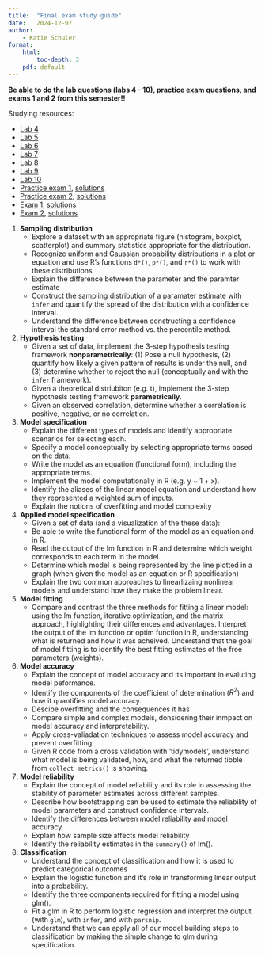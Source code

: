 ```yaml
---
title:  "Final exam study guide"
date:   2024-12-07
author: 
    - Katie Schuler
format:
    html: 
        toc-depth: 3
    pdf: default
---
```


**Be able to do the lab questions (labs 4 - 10), practice exam questions, and exams 1 and 2 from this semester!!**

Studying resources: 

- [Lab 4](/labs/lab-04.qmd)
- [Lab 5](/labs/lab-05.qmd)
- [Lab 6](/labs/lab-06.qmd)
- [Lab 7](/labs/lab-07.qmd)
- [Lab 8](/labs/lab-08.qmd)
- [Lab 9](/labs/lab-09.qmd)
- [Lab 10](/labs/lab-10.qmd)
- [Practice exam 1](/exams/exam-01-practice.qmd), [solutions](/exams/exam-01-practice-solutions.pdf)
- [Practice exam 2](/exams/exam-02-practice.qmd), [solutions](/exams/exam-02-practice-solutions.qmd)
- [Exam 1](/exams/exam-01.qmd), [solutions](/exams/exam-01-solutions.pdf)
- [Exam 2](/exams/exam-02.qmd), [solutions](/exams/exam-02-solutions.pdf)


1. **Sampling distribution**
    - Explore a dataset with an appropriate figure (histogram, boxplot, scatterplot) and summary statistics appropriate for the distribution.
    - Recognize uniform and Gaussian probability distributions in a plot or equation and use R's functions `d*()`, `p*()`, and `r*()` to work with these distributions
    - Explain the difference between the parameter and the paramter estimate
    - Construct the sampling distribution of a paramater estimate with `infer` and quantify the spread of the distribution with a confidence interval.
    - Understand the difference between constructing a confidence interval the standard error method vs. the percentile method.
2. **Hypothesis testing**
    - Given a set of data, implement the 3-step hypothesis testing framework **nonparametrically**: (1) Pose a null hypothesis, (2) quantify how likely a given pattern of results is under the null, and (3) determine whether to reject the null (conceptually and with the `infer` framework).
    - Given a theoretical distriubiton (e.g. t), implement the 3-step hypothesis testing framework **parametrically**.
    - Given an observed correlation, determine whether a correlation is positive, negative, or no correlation. 
1. **Model specification**
    - Explain the different types of models and identify appropriate scenarios for selecting each.
    - Specify a model conceptually by selecting appropriate terms based on the data.
    - Write the model as an equation (functional form), including the appropriate terms.
    - Implement the model computationally in R (e.g. y ~ 1 + x).
    - Identify the aliases of the linear model equation and understand how they represented a weighted sum of inputs.
    - Explain the notions of overfitting and model complexity
2. **Applied model specification**
    - Given a set of data (and a visualization of the these data): 
    - Be able to write the functional form of the model as an equation and in R. 
    - Read the output of the lm function in R and determine which weight corresponds to each term in the model.
    - Determine which model is being represented by the line plotted in a graph (when given the model as an equation or R specification)
    - Explain the two common approaches to linearlizaing nonlinear models and understand how they make the problem linear.
2. **Model fitting** 
    - Compare and contrast the three methods for fitting a linear model: using the lm function, iterative optimization, and the matrix approach, highlighting their differences and advantages.
    Interpret the output of the lm function or optim function in R, understanding what is returned and how it was acheived.
    Understand that the goal of model fitting is to identify the best fitting estimates of the free parameters (weights).
4. **Model accuracy**
    - Explain the concept of model accuracy and its important in evaluting model peformance.
    - Identify the components of the coefficient of determination ($R^2$) and how it quantifies model accuracy. 
    - Descibe overfitting and the consequences it has 
    - Compare simple and complex models, donsidering their inmpact on model accuracy and interpretability. 
    - Apply cross-valiadation techniques to assess model accuracy and prevent overfitting. 
    - Given R code from a cross validation with 'tidymodels', understand what model is being validated, how, and what the returned tibble from `collect_metrics()` is showing. 
5. **Model reliability**
    - Explain the concept of model reliability and its role in assessing the stability of parameter estimates across different samples.
    - Describe how bootstrapping can be used to estimate the reliability of model parameters and construct confidence intervals.
    - Identify the differences between model reliability and model accuracy. 
    - Explain how sample size affects model reliability
    - Identify the reliability estimates in the `summary()` of lm(). 
3. **Classification**
    - Understand the concept of classification and how it is used to predict categorical outcomes
    - Explain the logistic function and it's role in transforming linear output into a probability. 
    - Identify the three components required for fitting a model using glm(). 
    - Fit a glm in R to perform logistic regression and interpret the output (with `glm`), with `infer`, and with `parsnip`. 
    - Understand that we can apply all of our model building steps to classification by making the simple change to glm during specification. 

